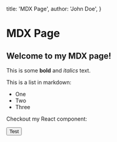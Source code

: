 
  title: 'MDX Page',
  author: 'John Doe',
}

# MDX Page

## Welcome to my MDX page!

This is some **bold** and _italics_ text.

This is a list in markdown:

- One
- Two
- Three

Checkout my React component:

<Button>Test</Button>

